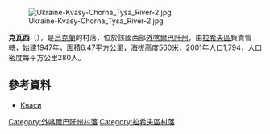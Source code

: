 {{coord|48|9|19|N|24|16|50|E|scale:100000|display=title}}

[[Image:Ukraine-Kvasy-Chorna_Tysa_River-2.jpg|right]]

'''克瓦西'''（{{lang-uk|Кваси}}），是[[烏克蘭|烏克蘭]]的村落，位於該國西部[[外喀爾巴阡州|外喀爾巴阡州]]，由[[拉希夫區|拉希夫區]]負責管轄，始建1947年，面積6.47平方公里，海拔高度560米，2001年人口1,794，人口密度每平方公里280人。

==參考資料==
*[http://gska2.rada.gov.ua/pls/z7502/A005?rdat1=13.04.2010&rf7571=11526 Кваси]{{dead link|date=2017年11月 |bot=InternetArchiveBot |fix-attempted=yes }}

{{DEFAULTSORT:Кваси}}

[[Category:外喀爾巴阡州村落|Category:外喀爾巴阡州村落]]
[[Category:拉希夫區村落|Category:拉希夫區村落]]


{{Zakarpattia-geo-stub}}